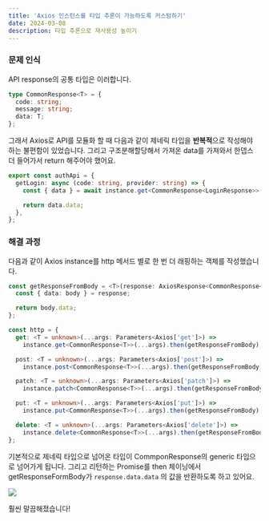 ```yaml
---
title: 'Axios 인스턴스를 타입 추론이 가능하도록 커스텀하기'
date: 2024-03-08
description: 타입 추론으로 재사용성 높이기
---
```


### 문제 인식

API response의 공통 타입은 이러합니다.

```ts
type CommonResponse<T> = {
  code: string;
  message: string;
  data: T;
};
```

그래서 Axios로 API를 모듈화 할 때 다음과 같이 제네릭 타입을 **반복적**으로 작성해야 하는 불편함이 있었습니다. 그리고 구조분해할당해서 가져온 data를 가져와서 한뎁스 더 들어가서 return 해주어야 했어요.

```ts
export const authApi = {
  getLogin: async (code: string, provider: string) => {
    const { data } = await instance.get<CommonResponse<LoginResponse>>(`/auth/login?code=${code}&provider=${provider}`);

    return data.data;
  },
};
```

### 해결 과정

다음과 같이 Axios instance를 http 메서드 별로 한 번 더 래핑하는 객체를 작성했습니다.

```ts
const getResponseFromBody = <T>(response: AxiosResponse<CommonResponse<T>>): T => {
  const { data: body } = response;

  return body.data;
};

const http = {
  get: <T = unknown>(...args: Parameters<Axios['get']>) =>
    instance.get<CommonResponse<T>>(...args).then(getResponseFromBody),

  post: <T = unknown>(...args: Parameters<Axios['post']>) =>
    instance.post<CommonResponse<T>>(...args).then(getResponseFromBody),

  patch: <T = unknown>(...args: Parameters<Axios['patch']>) =>
    instance.patch<CommonResponse<T>>(...args).then(getResponseFromBody),

  put: <T = unknown>(...args: Parameters<Axios['put']>) =>
    instance.put<CommonResponse<T>>(...args).then(getResponseFromBody),

  delete: <T = unknown>(...args: Parameters<Axios['delete']>) =>
    instance.delete<CommonResponse<T>>(...args).then(getResponseFromBody),
};
```

기본적으로 제네릭 타입으로 넘어온 타입이 CommponResponse의 generic 타입으로 넘어가게 됩니다. 그리고 리턴하는 Promise를 then 체이닝에서 getResponseFormBody가 `response.data.data` 의 값을 반환하도록 하고 있어요.

![](https://velog.velcdn.com/images/thkim/post/ab8ac3d8-b171-4794-a4fc-d931d2086f6c/image.png)

훨씬 말끔해졌습니다!
